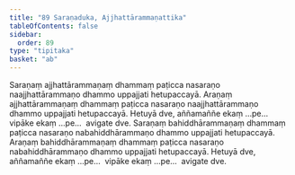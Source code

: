 ```yaml
---
title: "89 Saraṇaduka, Ajjhattārammaṇattika"
tableOfContents: false
sidebar:
  order: 89
type: "tipitaka"
basket: "ab"
---
```



<DynamicBreadcrumb />

<Division number="101">

<Paragraph number="277">
Saraṇaṃ ajjhattārammaṇaṃ dhammaṃ paṭicca nasaraṇo naajjhattārammaṇo dhammo uppajjati hetupaccayā. Araṇaṃ ajjhattārammaṇaṃ dhammaṃ paṭicca nasaraṇo naajjhattārammaṇo dhammo uppajjati hetupaccayā. Hetuyā dve, aññamaññe ekaṃ …pe…  vipāke ekaṃ …pe…  avigate dve.
</Paragraph>

<Paragraph number="278">
Saraṇaṃ bahiddhārammaṇaṃ dhammaṃ paṭicca nasaraṇo nabahiddhārammaṇo dhammo uppajjati hetupaccayā. Araṇaṃ bahiddhārammaṇaṃ dhammaṃ paṭicca nasaraṇo nabahiddhārammaṇo dhammo uppajjati hetupaccayā. Hetuyā dve, aññamaññe ekaṃ …pe…  vipāke ekaṃ …pe…  avigate dve.
</Paragraph>
</Division>